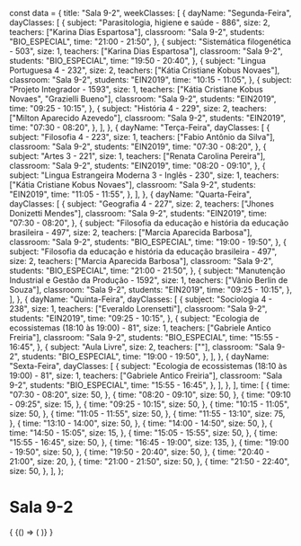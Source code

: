 const data = {
  title: "Sala 9-2",
  weekClasses: [
    {
      dayName: "Segunda-Feira",
      dayClasses: [
        {
          subject: "Parasitologia, higiene e saúde - 886",
          size: 2,
          teachers: ["Karina Dias Espartosa"],
          classroom: "Sala 9-2",
          students: "BIO_ESPECIAL",
          time: "21:00 - 21:50",
        },
        {
          subject: "Sistemática filogenética - 503",
          size: 1,
          teachers: ["Karina Dias Espartosa"],
          classroom: "Sala 9-2",
          students: "BIO_ESPECIAL",
          time: "19:50 - 20:40",
        },
        {
          subject: "Lingua Portuguesa 4 - 232",
          size: 2,
          teachers: ["Kátia Cristiane Kobus Novaes"],
          classroom: "Sala 9-2",
          students: "EIN2019",
          time: "10:15 - 11:05",
        },
        {
          subject: "Projeto Integrador - 1593",
          size: 1,
          teachers: ["Kátia Cristiane Kobus Novaes", "Grazielli Bueno"],
          classroom: "Sala 9-2",
          students: "EIN2019",
          time: "09:25 - 10:15",
        },
        {
          subject: "História 4 - 229",
          size: 2,
          teachers: ["Milton Aparecido Azevedo"],
          classroom: "Sala 9-2",
          students: "EIN2019",
          time: "07:30 - 08:20",
        },
      ],
    },
    {
      dayName: "Terça-Feira",
      dayClasses: [
        {
          subject: "Filosofia 4 - 223",
          size: 1,
          teachers: ["Fabio Antônio da Silva"],
          classroom: "Sala 9-2",
          students: "EIN2019",
          time: "07:30 - 08:20",
        },
        {
          subject: "Artes 3 - 221",
          size: 1,
          teachers: ["Renata Carolina Pereira"],
          classroom: "Sala 9-2",
          students: "EIN2019",
          time: "08:20 - 09:10",
        },
        {
          subject: "Lingua Estrangeira Moderna 3 - Inglês - 230",
          size: 1,
          teachers: ["Kátia Cristiane Kobus Novaes"],
          classroom: "Sala 9-2",
          students: "EIN2019",
          time: "11:05 - 11:55",
        },
      ],
    },
    {
      dayName: "Quarta-Feira",
      dayClasses: [
        {
          subject: "Geografia 4 - 227",
          size: 2,
          teachers: ["Jhones Donizetti Mendes"],
          classroom: "Sala 9-2",
          students: "EIN2019",
          time: "07:30 - 08:20",
        },
        {
          subject:
            "Filosofia da educação e história da educação brasileira - 497",
          size: 2,
          teachers: ["Marcia Aparecida Barbosa"],
          classroom: "Sala 9-2",
          students: "BIO_ESPECIAL",
          time: "19:00 - 19:50",
        },
        {
          subject:
            "Filosofia da educação e história da educação brasileira - 497",
          size: 2,
          teachers: ["Marcia Aparecida Barbosa"],
          classroom: "Sala 9-2",
          students: "BIO_ESPECIAL",
          time: "21:00 - 21:50",
        },
        {
          subject: "Manutenção Industrial e Gestão da Produção - 1592",
          size: 1,
          teachers: ["Vânio Berlin de Souza"],
          classroom: "Sala 9-2",
          students: "EIN2019",
          time: "09:25 - 10:15",
        },
      ],
    },
    {
      dayName: "Quinta-Feira",
      dayClasses: [
        {
          subject: "Sociologia 4 - 238",
          size: 1,
          teachers: ["Everaldo Lorensetti"],
          classroom: "Sala 9-2",
          students: "EIN2019",
          time: "09:25 - 10:15",
        },
        {
          subject: "Ecologia de ecossistemas (18:10 às 19:00) - 81",
          size: 1,
          teachers: ["Gabriele Antico Freiria"],
          classroom: "Sala 9-2",
          students: "BIO_ESPECIAL",
          time: "15:55 - 16:45",
        },
        {
          subject: "Aula Livre",
          size: 2,
          teachers: [""],
          classroom: "Sala 9-2",
          students: "BIO_ESPECIAL",
          time: "19:00 - 19:50",
        },
      ],
    },
    {
      dayName: "Sexta-Feira",
      dayClasses: [
        {
          subject: "Ecologia de ecossistemas (18:10 às 19:00) - 81",
          size: 1,
          teachers: ["Gabriele Antico Freiria"],
          classroom: "Sala 9-2",
          students: "BIO_ESPECIAL",
          time: "15:55 - 16:45",
        },
      ],
    },
  ],
  time: [
    {
      time: "07:30 - 08:20",
      size: 50,
    },
    {
      time: "08:20 - 09:10",
      size: 50,
    },
    {
      time: "09:10 - 09:25",
      size: 15,
    },
    {
      time: "09:25 - 10:15",
      size: 50,
    },
    {
      time: "10:15 - 11:05",
      size: 50,
    },
    {
      time: "11:05 - 11:55",
      size: 50,
    },
    {
      time: "11:55 - 13:10",
      size: 75,
    },
    {
      time: "13:10 - 14:00",
      size: 50,
    },
    {
      time: "14:00 - 14:50",
      size: 50,
    },
    {
      time: "14:50 - 15:05",
      size: 15,
    },
    {
      time: "15:05 - 15:55",
      size: 50,
    },
    {
      time: "15:55 - 16:45",
      size: 50,
    },
    {
      time: "16:45 - 19:00",
      size: 135,
    },
    {
      time: "19:00 - 19:50",
      size: 50,
    },
    {
      time: "19:50 - 20:40",
      size: 50,
    },
    {
      time: "20:40 - 21:00",
      size: 20,
    },
    {
      time: "21:00 - 21:50",
      size: 50,
    },
    {
      time: "21:50 - 22:40",
      size: 50,
    },
  ],
};

# Sala 9-2

<div>
  {
    <BrowserOnly>
      {() => (
        <Grid
          title={data.title}
          weekClasses={data.weekClasses}
          time={data.time}
        />
      )}
    </BrowserOnly>
  }
</div>
